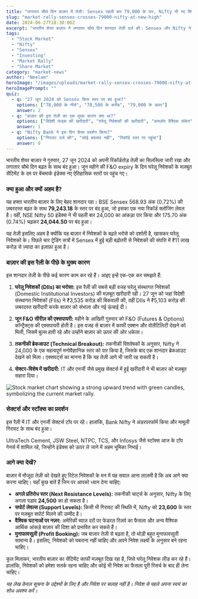 ```yaml
---
title: "लगातार चौथे दिन बाज़ार में तेज़ी: Sensex पहली बार 79,000 के पार, Nifty भी नए शिखर पर"
slug: "market-rally-sensex-crosses-79000-nifty-at-new-high"
date: 2024-06-27T18:30:00Z
excerpt: "भारतीय शेयर बाज़ार ने लगातार चौथे दिन शानदार तेज़ी दर्ज की। Sensex और Nifty ने अपने अब तक के सबसे ऊंचे स्तर पर क्लोजिंग दी। जानिए इस तेज़ी के पीछे के कारण और आगे की रणनीति।"
tags:
  - "Stock Market"
  - "Nifty"
  - "Sensex"
  - "Investing"
  - "Market Rally"
  - "Share Market"
category: "market-news"
author: "Neelam"
heroImage: "/images/uploads/market-rally-sensex-crosses-79000-nifty-at-new-high/hero-image.jpg"
heroImagePrompt: ""
quiz:
  - q: "27 जून 2024 को Sensex किस स्तर पर बंद हुआ?"
    options: ["78,000 के नीचे", "78,500 के करीब", "79,000 के ऊपर"]
    answer: 2
  - q: "बाज़ार की इस तेज़ी का एक मुख्य कारण क्या था?"
    options: ["विदेशी फंड्स की खरीदारी", "घरेलू निवेशकों की खरीदारी", "कमज़ोर वैश्विक संकेत"]
    answer: 1
  - q: "Nifty Bank ने इस दिन कैसा प्रदर्शन किया?"
    options: ["गिरावट दर्ज की", "कोई बदलाव नहीं", "रिकॉर्ड स्तर पर पहुंचा"]
    answer: 0
---
```


भारतीय शेयर बाज़ार ने गुरुवार, 27 जून 2024 को अपनी रिकॉर्डतोड़ तेज़ी का सिलसिला जारी रखा और लगातार चौथे दिन बढ़त के साथ बंद हुआ। जून महीने की F&O expiry के दिन घरेलू निवेशकों के मज़बूत सेंटिमेंट के दम पर बेंचमार्क इंडेक्स नए ऐतिहासिक स्तरों पर पहुंच गए।

### क्या हुआ और क्यों अहम है?

यह हफ्ता भारतीय बाज़ार के लिए बेहद शानदार रहा। BSE Sensex 568.93 अंक (0.72%) की ज़बरदस्त बढ़त के साथ **79,243.18** के स्तर पर बंद हुआ, जो इसका एक नया रिकॉर्ड क्लोजिंग लेवल है। वहीं, NSE Nifty 50 इंडेक्स ने भी पहली बार 24,000 का आंकड़ा पार किया और 175.70 अंक (0.74%) चढ़कर **24,044.50** पर बंद हुआ।

यह तेज़ी इसलिए अहम है क्योंकि यह बाज़ार में निवेशकों के बढ़ते भरोसे को दर्शाती है, खासकर घरेलू निवेशकों के। पिछले चार ट्रेडिंग सत्रों में Sensex में हुई बड़ी बढ़ोतरी से निवेशकों की संपत्ति में ₹11 लाख करोड़ से ज़्यादा का इज़ाफ़ा हुआ है।

### बाज़ार की इस रैली के पीछे के मुख्य कारण

इस शानदार तेज़ी के पीछे कई कारण काम कर रहे हैं। आइए इन्हें एक-एक कर समझते हैं:

1.  **घरेलू निवेशकों (DIIs) का भरोसा:** इस रैली की सबसे बड़ी वजह घरेलू संस्थागत निवेशकों (Domestic Institutional Investors) की मज़बूत खरीदारी रही। 27 जून को जहां विदेशी संस्थागत निवेशकों (FIIs) ने ₹3,535 करोड़ की बिकवाली की, वहीं DIIs ने ₹5,103 करोड़ की ज़बरदस्त खरीदारी करके बाज़ार को संभाला और नई ऊंचाई दी।

2.  **जून F&O सीरीज़ की एक्सपायरी:** महीने के आखिरी गुरुवार को F&O (Futures & Options) कॉन्ट्रैक्ट्स की एक्सपायरी होती है। इस वजह से बाज़ार में काफी एक्शन और वोलैटिलिटी देखने को मिली, जिसमें बुल्स हावी रहे और उन्होंने बाज़ार को ऊपर की ओर धकेला।

3.  **तकनीकी ब्रेकआउट (Technical Breakout):** तकनीकी विश्लेषकों के अनुसार, Nifty ने 24,000 के एक महत्वपूर्ण मनोवैज्ञानिक स्तर को पार किया है, जिसके बाद एक शानदार ब्रेकआउट देखने को मिला। एक्सपर्ट्स का मानना है कि यह तेज़ी आगे भी जारी रह सकती है।

4.  **सेक्टर-विशेष में खरीदारी:** IT और एनर्जी जैसे प्रमुख सेक्टर्स में हुई खरीदारी ने भी बाज़ार को मज़बूत सहारा दिया।

![Stock market chart showing a strong upward trend with green candles, symbolizing the current market rally.](/images/uploads/market-rally-sensex-crosses-79000-nifty-at-new-high/market-rally-chart.png)

### सेक्टर्स और स्टॉक्स का प्रदर्शन

इस रैली में IT और एनर्जी सेक्टर्स टॉप पर रहे। हालांकि, Bank Nifty ने अंडरपरफॉर्म किया और मामूली गिरावट के साथ बंद हुआ।

UltraTech Cement, JSW Steel, NTPC, TCS, और Infosys जैसे स्टॉक्स आज के टॉप गेनर्स में शामिल रहे, जिन्होंने इंडेक्स को ऊपर ले जाने में अहम भूमिका निभाई।

### आगे क्या देखें?

बाज़ार में मौजूदा तेज़ी को देखते हुए रिटेल निवेशकों के मन में यह सवाल आना लाज़मी है कि अब आगे क्या करना चाहिए। यहाँ कुछ बातें हैं जिन पर आपको ध्यान देना चाहिए:

*   **अगले प्रतिरोध स्तर (Next Resistance Levels):** तकनीकी चार्ट्स के अनुसार, Nifty के लिए अगला पड़ाव **24,500** का हो सकता है।
*   **सपोर्ट लेवल्स (Support Levels):** किसी भी गिरावट की स्थिति में, Nifty को **23,600** के स्तर पर मज़बूत सपोर्ट मिलने की उम्मीद है।
*   **वैश्विक घटनाओं पर नज़र:** अमेरिकी ब्याज़ दरों पर फेडरल रिज़र्व का फैसला और अन्य वैश्विक आर्थिक आंकड़े बाज़ार की दिशा को प्रभावित कर सकते हैं।
*   **मुनाफावसूली (Profit Booking):** जब बाज़ार तेज़ी से बढ़ता है, तो थोड़ी बहुत मुनाफावसूली सामान्य है। इसलिए, निवेशकों को घबराना नहीं चाहिए और अपने निवेश लक्ष्यों के अनुसार बने रहना चाहिए।

कुल मिलाकर, भारतीय बाज़ार का सेंटिमेंट काफी मज़बूत दिख रहा है, जिसे घरेलू निवेशक लीड कर रहे हैं। हालांकि, निवेशकों को हमेशा सतर्क रहना चाहिए और कोई भी निवेश का फैसला पूरी रिसर्च के बाद ही लेना चाहिए।

*यह लेख केवल सूचना के उद्देश्यों के लिए है और निवेश पर सलाह नहीं है। निवेश से पहले अपना स्वयं का शोध अवश्य करें।*